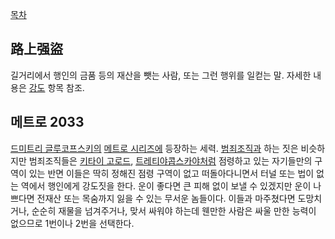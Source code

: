 [[목차]]

== 路上强盜 ==
길거리에서 행인의 금품 등의 재산을 뺏는 사람, 또는 그런 행위를 일컫는 말. 자세한 내용은 [[강도]] 항목 참조.

== 메트로 2033 ==
[[드미트리 글루코프스키]]의 [[메트로 유니버스|메트로 시리즈]]에 등장하는 세력. [[범죄조직(메트로 2033)|범죄조직]]과 하는 짓은 비슷하지만 범죄조직들은 [[키타이 고로드]], [[트레티야콥스카야]]처럼 점령하고 있는 자기들만의 구역이 있는 반면 이들은 딱히 정해진 점령 구역이 없고 떠돌아다니면서 터널 또는 법이 없는 역에서 행인에게 강도짓을 한다. 운이 좋다면 큰 피해 없이 보낼 수 있겠지만 운이 나쁘다면 전재산 또는 목숨까지 잃을 수 있는 무서운 놈들이다. 이들과 마주쳤다면 도망치거나, 순순히 재물을 넘겨주거나, 맞서 싸워야 하는데 웬만한 사람은 싸울 만한 능력이 없으므로 1번이나 2번을 선택한다.
